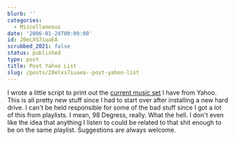 ```yaml
---
blurb: ''
categories:
  - Miscellaneous
date: '2006-01-24T00:00:00'
id: 20eLXS7iuaEA
scrubbed_2021: false
status: published
type: post
title: Post Yahoo List
slug: /posts/20elxs7iuaea--post-yahoo-list
---
```


I wrote a little script to print out the
[current music set](http://www.alanwsmith.com/songlist/) I have
from Yahoo. This is all pretty new stuff since I had to start over
after installing a new hard drive. I can't be held responsible for
some of the bad stuff since I got a lot of this from playlists. I
mean, 98 Degress, really. What the hell. I don't even like the idea
that anything I listen to could be related to that shit enough to
be on the same playlist. Suggestions are always welcome.

